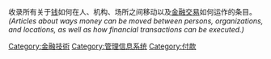 收录所有关于[[钱|钱]]如何在人、机构、场所之间移动以及[[金融|金融]][[交易|交易]]如何运作的条目。
''(Articles about ways money can be moved between persons, organizations, and locations, as well as how financial transactions can be executed.)''

[[Category:金融技術|Category:金融技術]]
[[Category:管理信息系统|Category:管理信息系统]]
[[Category:付款|Category:付款]]
